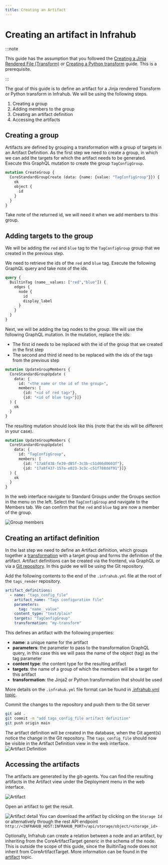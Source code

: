 ```yaml
---
title: Creating an Artifact
---
```


# Creating an artifact in Infrahub

:::note

This guide has the assumption that you followed the [Creating a Jinja Rendered File (Transform)](./jinja2-transform.mdx) or [Creating a Python transform](./python-transform.mdx) guide. This is a prerequisite.

:::

The goal of this guide is to define an artifact for a Jinja rendered Transform or Python transform in Infrahub. We will be using the following steps.

1. Creating a group
2. Adding members to the group
3. Creating an artifact definition
4. Accessing the artifacts

## Creating a group

Artifacts are defined by grouping a transformation with a group of targets in an Artifact Definition. As the first step we need to create a group, in which we can add the targets for which the artifact needs to be generated. Execute this GraphQL mutation to create the group `TagConfigGroup`.

```GraphQL
mutation CreateGroup {
  CoreStandardGroupCreate (data: {name: {value: "TagConfigGroup"}}) {
    ok
    object {
      id
    }
  }
}
```

Take note of the returned id, we will need it when we add members to this group.

## Adding targets to the group

We will be adding the `red` and `blue` tag to the `TagConfigGroup` group that we created in the previous step.

We need to retrieve the ids of the `red` and `blue` tag. Execute the following GraphQL query and take note of the ids.

```GraphQL
query {
  BuiltinTag (name__values: ["red","blue"]) {
    edges {
      node {
        id
        display_label
      }
    }
  }
}
```

Next, we will be adding the tag nodes to the group. We will use the following GraphQL mutation.
In the mutation, replace the ids:

- The first id needs to be replaced with the id of the group that we created in the first step
- The second and third id need to be replaced with the ids of the tags from the previous step

```graphql
mutation UpdateGroupMembers {
  CoreStandardGroupUpdate (
    data: {
      id: "<the name or the id of the group>",
      members: [
        {id: "<id of red tag>"},
        {id: "<id of blue tag>"}]}
  ) {
    ok
  }
}
```

The resulting mutation should look like this (note that the ids will be different in your case).

```GraphQL
mutation UpdateGroupMembers {
  CoreStandardGroupUpdate(
    data: {
      id: "TagConfigGroup",
      members: [
        {id: "17a8f438-fe39-d85f-3c3b-c51d66d0603f"},
        {id: "17a8f437-157a-e023-3c3c-c51f788ddf91"}]}
  ) {
    ok
  }
}
```

In the web interface navigate to Standard Groups under the Groups section in the menu on the left.
Select the `TagConfigGroup` and navigate to the Members tab. We can confirm that the `red` and `blue` tag are now a member of the group.

![Group members](../media/guides/artifact/artifact_group_members.png)

## Creating an artifact definition

In the last step we need to define an Artifact definition, which groups together a [transformation](../topics/transformation.mdx) with a target group and forms the definition of the artifact. Artifact definitions can be created via the frontend, via GraphQL or via a [Git repository](../topics/repository.mdx). In this guide we will be using the Git repository.

Add the following contents to the end of the `.infrahub.yml` file at the root of the `tags_render` repository.

```yaml
artifact_definitions:
  - name: "tags_config_file"
    artifact_name: "Tags configuration file"
    parameters:
      tag: "name__value"
    content_type: "text/plain"
    targets: "TagConfigGroup"
    transformation: "my-transform"
```

This defines an artifact with the following properties:

- **name**: a unique name for the artifact
- **parameters**: the parameter to pass to the transformation GraphQL query, in this case this we will pass the name of the object (tag) as the tag parameter
- **content type**: the content type for the resulting artifact
- **targets**: the name of a group of which the members will be a target for this artifact
- **transformation**: the Jinja2 or Python transformation that should be used

More details on the `.infrahub.yml` file format can be found in [.infrahub.yml topic](../topics/infrahub-yml.mdx).

Commit the changes to the repository and push them to the Git server

```bash
git add .
git commit -m "add tags_config_file artifact definition"
git push origin main
```

The artifact definition will be created in the database, when the Git agent(s) notice the change in the Git repository. The `tags_config_file` should now be visible in the Artifact Definition view in the web interface.
![Artifact Definition](../media/guides/artifact/artifact_definition.png)

## Accessing the artifacts

The artifacts are generated by the git-agents. You can find the resulting artifacts in the Artifact view under the Deployment menu in the web interface.

![Artifact](../media/guides/artifact/artifact_view.png)

Open an artifact to get the result.

![Artifact detail](../media/guides/artifact/artifact_detail.png)
You can download the artifact by clicking on the `Storage Id` or alternatively through the rest API endpoint `http://<INFRAHUB_HOST:INFRAHUB_PORT>/api/storage/object/<storage_id>`

Optionally, Infrahub can create a relation between a node and an artifact, by inheriting from the CoreArtifactTarget generic in the schema of the node. This is outside the scope of this guide, since the BuiltinTag node does not inherit from CoreArtifactTarget. More information can be found in the [artifact](../topics/artifact.mdx) topic.
